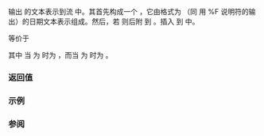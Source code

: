 {{cpp/chrono/title|operator&lt;&lt;{{petty|(std::chrono::year_month_day)}}}}
{{cpp/chrono/year_month_day/navbar}}
{{ddcl|header=chrono|since=c++20|
template&lt; class CharT, class Traits &gt;
std::basic_ostream&lt;CharT, Traits&gt;&amp;
    operator&lt;&lt;( std::basic_ostream&lt;CharT, Traits&gt;&amp; os,
                const std::chrono::year_month_day&amp; ymd );
}}

输出 {{c|ymd}} 的文本表示到流 {{c|os}} 中。其首先构成一个 {{c|std::basic_string&lt;CharT&gt; s}}，它由格式为 {{tt|yyyy-mm-dd}}（同 {{ltt|cpp/chrono/year_month_day/formatter}} 用 %F 说明符的输出）的日期文本表示组成。然后，若 {{c|!ymd.ok()}} 则后附 {{c|" is not a valid date"}} 到 {{tt|s}}。插入 {{tt|s}} 到 {{c|os}} 中。

等价于

{{cc|
return os &lt;&lt; (ymd.ok() ?
    std::format(STATICALLY_WIDEN&lt;CharT&gt;("{:%F}"), ymd) :
    std::format(STATICALLY_WIDEN&lt;CharT&gt;("{:%F} is not a valid date"), ymd));
}}

其中 {{c|STATICALLY_WIDEN&lt;CharT&gt;("...")}} 当 {{tt|CharT}} 为 {{c/core|char}} 时为 {{c|"..."}}，而当 {{tt|CharT}} 为 {{c/core|wchar_t}} 时为 {{c|L"..."}}。

===返回值===
{{c|os}}

===示例===
{{example}}

===参阅===
{{dsc begin}}
{{dsc inc|cpp/utility/format/dsc format}}
{{dsc inc|cpp/chrono/dsc formatter|year_month_day}}
{{dsc end}}

{{langlinks|de|en|es|ja|ru}}
